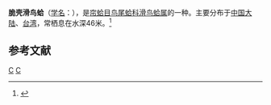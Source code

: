 {{Speciesbox
| taxon = Laevicardium lobulatum
| binomial_authority = (Deshayes, 1854)
}}
'''脆壳滑鸟蛤'''（[[学名|学名]]：{{lang|la|'''''Laevicardium lobulatum'''''}}），是[[帘蛤目|帘蛤目]][[鸟尾蛤科|鸟尾蛤科]][[滑鸟蛤属|滑鸟蛤属]]的一种。主要分布于[[中国大陆|中国大陆]]、[[台湾|台湾]]，常栖息在水深46米。<ref>{{cite web|url=http://shell.sinica.edu.tw/chinese/shellbase_detail.php?science_no=2483|title=国际贝库：脆壳滑鸟蛤|publisher=台湾贝类资料库|accessdate=2009-08-11|archive-date=2016-03-04|archive-url=https://web.archive.org/web/20160304121944/http://shell.sinica.edu.tw/chinese/shellbase_detail.php?science_no=2483|dead-url=no}}</ref>

== 参考文献 ==
{{reflist}}
{{taxonbar}}
[[Category:_1854年描述的动物|C]]
[[Category:滑鸟蛤属|C]]
